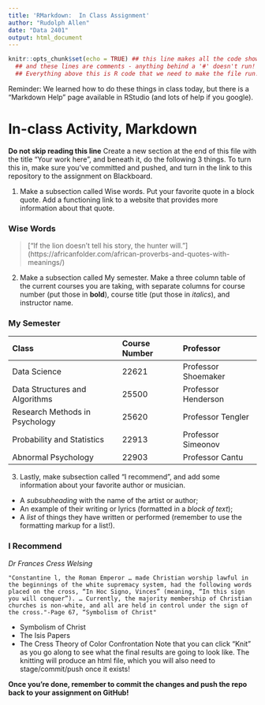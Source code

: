 ```yaml
---
title: 'RMarkdown:  In Class Assignment'
author: "Rudolph Allen"
date: "Data 2401"
output: html_document
---
```



```r
knitr::opts_chunk$set(echo = TRUE) ## this line makes all the code show! 
  ## and these lines are comments - anything behind a '#' doesn't run!
  ## Everything above this is R code that we need to make the file run! We'll discuss it next class.
```


Reminder: We learned how to do these things in class today, but there is a "Markdown Help" page available in RStudio (and lots of help if you google). 


# In-class Activity, Markdown

**Do not skip reading this line** Create a new section at the end of this file with the title "Your work here", and beneath it, do the following 3 things. To turn this in, make sure you've committed and pushed, and turn in the link to this repository to the assignment on Blackboard.  

1. Make a subsection called Wise words. Put your favorite quote in a block quote. Add a functioning link to a website that provides more information about that quote.

### Wise Words

>["If the lion doesn’t tell his story, the hunter will."] (https://africanfolder.com/african-proverbs-and-quotes-with-meanings/)

2. Make a subsection called My semester. Make a three column table of the current courses you are taking, with separate columns for course number (put those in __bold__), course title (put those in _italics_), and instructor name.

### My Semester

|**Class**|**Course Number**|**Professor**|
|:--------|:-----------|:------------|
|Data Science|22621|Professor Shoemaker
|Data Structures and Algorithms|25500|Professor Henderson
|Research Methods in Psychology|25620|Professor Tengler
|Probability and Statistics|22913|Professor Simeonov
|Abnormal Psychology|22903|Professor Cantu


3. Lastly, make subsection called "I recommend", and add some information about your favorite author or musician.


- A _subsubheading_ with the name of the artist or author;    
- An example of their writing or lyrics (formatted in a *block of text*);   
- A _list_ of things they have written or performed (remember to use the formatting markup for a list!).  

### I Recommend

_Dr Frances Cress Welsing_

```
"Constantine l, the Roman Emperor … made Christian worship lawful in the beginnings of the white supremacy system, had the following words placed on the cross, “In Hoc Signo, Vinces” (meaning, “In this sign you will conquer”). … Currently, the majority membership of Christian churches is non-white, and all are held in control under the sign of the cross."-Page 67, “Symbolism of Christ"

```
* Symbolism of Christ
* The Isis Papers
* The Cress Theory of Color Confrontation
Note that you can click "Knit" as you go along to see what the final results are going to look like. The knitting will produce an html file, which you will also need to stage/commit/push once it exists! 

**Once you're done, remember to commit the changes and push the repo back to your assignment on GitHub!**
 
